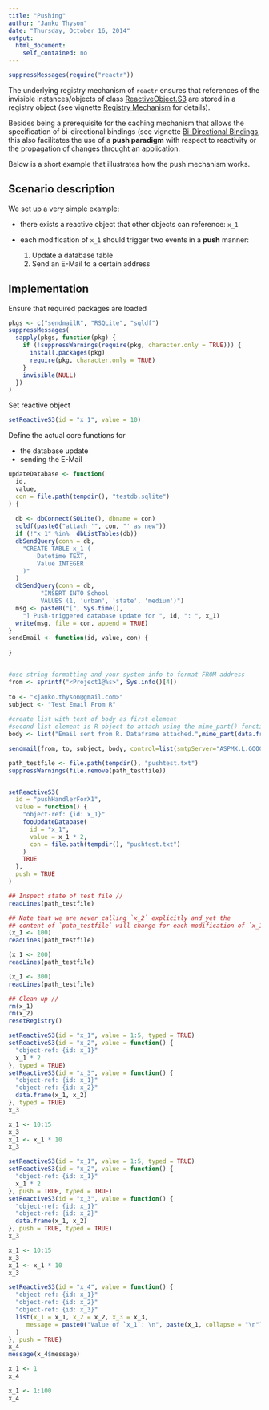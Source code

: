 ```yaml
---
title: "Pushing"
author: "Janko Thyson"
date: "Thursday, October 16, 2014"
output:
  html_document:
    self_contained: no
---
```


```r
suppressMessages(require("reactr"))
```

The underlying registry mechanism of `reactr` ensures that references of the invisible instances/objects of class [ReactiveObject.S3](../R/ReactiveObject.S3) are stored in a registry object (see vignette [Registry Mechanism](./registry_mechanism.Rmd) for details). 

Besides being a prerequisite for the caching mechanism that allows the specification of bi-directional bindings (see vignette [Bi-Directional Bindings](./bidirectional_bindings.Rmd), this also facilitates the use of a **push paradigm** with respect to reactivity or the propagation of changes throught an application.

Below is a short example that illustrates how the push mechanism works.

## Scenario description

We set up a very simple example:

- there exists a reactive object that other objects can reference: `x_1`
- each modification of `x_1` should trigger two events in a **push** manner:

    1. Update a database table
    2. Send an E-Mail to a certain address

## Implementation

Ensure that required packages are loaded

```r
pkgs <- c("sendmailR", "RSQLite", "sqldf")
suppressMessages(
  sapply(pkgs, function(pkg) {
    if (!suppressWarnings(require(pkg, character.only = TRUE))) {
      install.packages(pkg)
      require(pkg, character.only = TRUE)
    }
    invisible(NULL)
  })
)
```

Set reactive object

```r
setReactiveS3(id = "x_1", value = 10)
```
 
Define the actual core functions for 

- the database update
- sending the E-Mail
  
 
```r
updateDatabase <- function(
  id, 
  value, 
  con = file.path(tempdir(), "testdb.sqlite")
) {
  
  db <- dbConnect(SQLite(), dbname = con)
  sqldf(paste0("attach '", con, "' as new"))
  if (!"x_1" %in%  dbListTables(db))
  dbSendQuery(conn = db,
    "CREATE TABLE x_1 (
        Datetime TEXT,
        Value INTEGER
    )"
  )
  dbSendQuery(conn = db,
         "INSERT INTO School
         VALUES (1, 'urban', 'state', 'medium')")
  msg <- paste0("[", Sys.time(), 
    "] Push-triggered database update for ", id, ": ", x_1)
  write(msg, file = con, append = TRUE)
}
sendEmail <- function(id, value, con) {
  
}


#use string formatting and your system info to format FROM address
from <- sprintf("<Project1@%s>", Sys.info()[4])
 
to <- "<janko.thyson@gmail.com>"
subject <- "Test Email From R"
 
#create list with text of body as first element
#second list element is R object to attach using the mime_part() function
body <- list("Email sent from R. Dataframe attached.",mime_part(data.frame(x=rnorm(1000),y=rnorm(1000)),name="output"))

sendmail(from, to, subject, body, control=list(smtpServer="ASPMX.L.GOOGLE.COM"))

path_testfile <- file.path(tempdir(), "pushtest.txt")
suppressWarnings(file.remove(path_testfile))


setReactiveS3(
  id = "pushHandlerForX1", 
  value = function() {
    "object-ref: {id: x_1}"
    fooUpdateDatabase(
      id = "x_1", 
      value = x_1 * 2, 
      con = file.path(tempdir(), "pushtest.txt")
    )
    TRUE
  }, 
  push = TRUE
)

## Inspect state of test file //
readLines(path_testfile)

## Note that we are never calling `x_2` explicitly and yet the 
## content of `path_testfile` will change for each modification of `x_1`:
(x_1 <- 100)
readLines(path_testfile)

(x_1 <- 200)
readLines(path_testfile)

(x_1 <- 300)
readLines(path_testfile)

## Clean up //
rm(x_1)
rm(x_2)
resetRegistry()
```


  
```r
setReactiveS3(id = "x_1", value = 1:5, typed = TRUE)
setReactiveS3(id = "x_2", value = function() { 
  "object-ref: {id: x_1}"
  x_1 * 2
}, typed = TRUE)
setReactiveS3(id = "x_3", value = function() { 
  "object-ref: {id: x_1}"
  "object-ref: {id: x_2}"
  data.frame(x_1, x_2)
}, typed = TRUE)
x_3

x_1 <- 10:15
x_3
x_1 <- x_1 * 10
x_3

setReactiveS3(id = "x_1", value = 1:5, typed = TRUE)
setReactiveS3(id = "x_2", value = function() { 
  "object-ref: {id: x_1}"
  x_1 * 2
}, push = TRUE, typed = TRUE)
setReactiveS3(id = "x_3", value = function() { 
  "object-ref: {id: x_1}"
  "object-ref: {id: x_2}"
  data.frame(x_1, x_2)
}, push = TRUE, typed = TRUE)
x_3

x_1 <- 10:15
x_3
x_1 <- x_1 * 10
x_3

setReactiveS3(id = "x_4", value = function() { 
  "object-ref: {id: x_1}"
  "object-ref: {id: x_2}"
  "object-ref: {id: x_3}"
  list(x_1 = x_1, x_2 = x_2, x_3 = x_3, 
     message = paste0("Value of `x_1`: \n", paste(x_1, collapse = "\n"))
  )
}, push = TRUE)
x_4
message(x_4$message)

x_1 <- 1
x_4

x_1 <- 1:100
x_4
```

